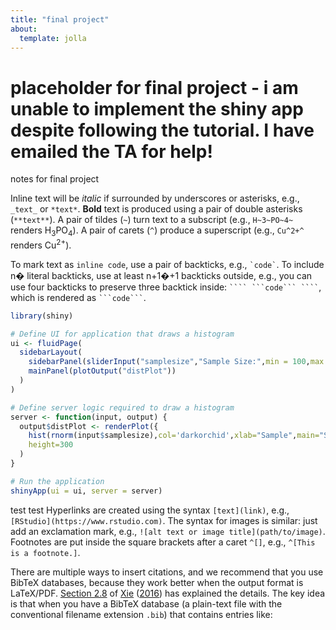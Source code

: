 ```yaml
---
title: "final project"
about: 
  template: jolla
---
```


# placeholder for final project - i am unable to implement the shiny app despite following the tutorial. I have emailed the TA for help! 

notes for final project

Inline text will be *italic* if surrounded by underscores or asterisks, e.g., `_text_` or `*text*`. **Bold** text is produced using a pair of double asterisks (`**text**`). A pair of tildes (`~`) turn text to a subscript (e.g., `H~3~PO~4~` renders H~3~PO~4~). A pair of carets (`^`) produce a superscript (e.g., `Cu^2+^` renders Cu^2+^).

To mark text as `inline code`, use a pair of backticks, e.g., `` `code` ``. To include n� literal backticks, use at least n+1�+1 backticks outside, e.g., you can use four backticks to preserve three backtick inside: ````` ```` ```code``` ```` `````, which is rendered as ```` ```code``` ````.

```r
library(shiny)

# Define UI for application that draws a histogram
ui <- fluidPage(
  sidebarLayout(
    sidebarPanel(sliderInput("samplesize","Sample Size:",min = 100,max = 10000,value = 1000)),
    mainPanel(plotOutput("distPlot"))
  )
)

# Define server logic required to draw a histogram
server <- function(input, output) {
  output$distPlot <- renderPlot({
    hist(rnorm(input$samplesize),col='darkorchid',xlab="Sample",main="Standard Normally Distributed Sample")},
    height=300
  )
}

# Run the application 
shinyApp(ui = ui, server = server)
```
test test 
Hyperlinks are created using the syntax `[text](link)`, e.g., `[RStudio](https://www.rstudio.com)`. The syntax for images is similar: just add an exclamation mark, e.g., `![alt text or image title](path/to/image)`. Footnotes are put inside the square brackets after a caret `^[]`, e.g., `^[This is a footnote.]`.

There are multiple ways to insert citations, and we recommend that you use BibTeX databases, because they work better when the output format is LaTeX/PDF. [Section 2.8](https://bookdown.org/yihui/bookdown/citations.html) of [Xie](https://bookdown.org/yihui/rmarkdown/markdown-syntax.html#ref-xie2016) ([2016](https://bookdown.org/yihui/rmarkdown/markdown-syntax.html#ref-xie2016)) has explained the details. The key idea is that when you have a BibTeX database (a plain-text file with the conventional filename extension `.bib`) that contains entries like:



